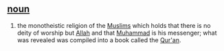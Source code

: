 == [[noun]] ==
# the monotheistic religion of the [[Muslim]]s which holds that there is no deity of worship but [[Allah]] and that [[Muhammad]] is his messenger; what was revealed was compiled into a book called the [[Qur'an]].